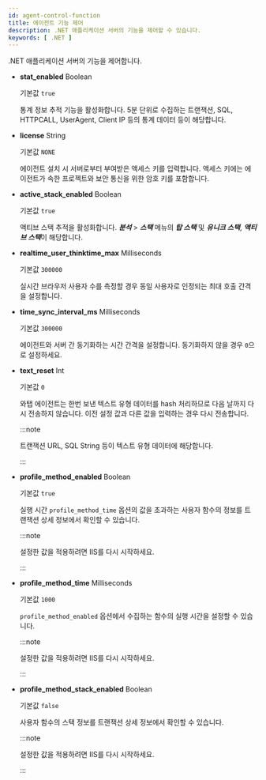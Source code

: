 ```yaml
---
id: agent-control-function
title: 에이전트 기능 제어
description: .NET 애플리케이션 서버의 기능을 제어할 수 있습니다.
keywords: [ .NET ]
---
```


.NET 애플리케이션 서버의 기능을 제어합니다.

* **stat_enabled** <span class='type'>Boolean</span>

  기본값 `true`

  통계 정보 추적 기능을 활성화합니다. 5분 단위로 수집하는 트랜잭션, SQL, HTTPCALL, UserAgent, Client IP 등의 통계 데이터 등이 해당합니다. 

* **license** <span class='type'>String</span>

  기본값 `NONE`

  에이전트 설치 시 서버로부터 부여받은 액세스 키를 입력합니다. 액세스 키에는 에이전트가 속한 프로젝트와 보안 통신을 위한 암호 키를 포함합니다.


* **active_stack_enabled** <span class='type'>Boolean</span>

  기본값 `true`

  액티브 스택 추적을 활성화합니다. ***분석*** > ***스택*** 메뉴의 ***탑 스택*** 및 ***유니크 스택***, ***액티브 스택***이 해당합니다.

* **realtime_user_thinktime_max** <span class='type'>Milliseconds</span>

  기본값 `300000`

  실시간 브라우저 사용자 수를 측정할 경우 동일 사용자로 인정되는 최대 호출 간격을 설정합니다.

* **time_sync_interval_ms** <span class='type'>Milliseconds</span>

  기본값 `300000`

  에이전트와 서버 간 동기화하는 시간 간격을 설정합니다. 동기화하지 않을 경우 `0`으로 설정하세요.

* **text_reset** <span class='type'>Int</span>
  
  기본값 `0`

  와탭 에이전트는 한번 보낸 텍스트 유형 데이터를 hash 처리하므로 다음 날까지 다시 전송하지 않습니다. 이전 설정 값과 다른 값을 입력하는 경우 다시 전송합니다.

  :::note
  
  트랜잭션 URL, SQL String 등이 텍스트 유형 데이터에 해당합니다.
  
  :::

* **profile_method_enabled** <span class='type'>Boolean</span>

  기본값 `true`

  실행 시간 `profile_method_time` 옵션의 값을 초과하는 사용자 함수의 정보를 트랜잭션 상세 정보에서 확인할 수 있습니다.

  :::note
  
  설정한 값을 적용하려면 IIS를 다시 시작하세요.
  
  :::

* **profile_method_time** <span class='type'>Milliseconds</span>

  기본값 `1000`
  
  `profile_method_enabled` 옵션에서 수집하는 함수의 실행 시간을 설정할 수 있습니다.

  :::note

  설정한 값을 적용하려면 IIS를 다시 시작하세요.

  :::

* **profile_method_stack_enabled** <span class='type'>Boolean</span>

  기본값 `false`

  사용자 함수의 스택 정보를 트랜잭션 상세 정보에서 확인할 수 있습니다.

  :::note

  설정한 값을 적용하려면 IIS를 다시 시작하세요.
  
  :::